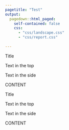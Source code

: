 ```yaml
---
pagetitle: "Test"
output:
  pagedown::html_paged:
    self-contained: false
    css: 
      - "css/landscape.css"
      - "css/report.css"
      
---
```


::::{.grid-page}

:::{.title}
Title
:::

:::{.topbar}
Text in the top
:::

:::{.sidebar}
Text in the side
:::

:::{.content1}
CONTENT
:::

::::

::::{.grid-page .single-content}

:::{.title}
Title
:::

:::{.topbar}
Text in the top
:::

:::{.sidebar}
Text in the side
:::

:::{.content1}
CONTENT
:::

::::

